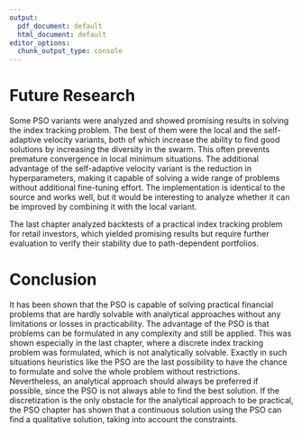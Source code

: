 ```yaml
---
output:
  pdf_document: default
  html_document: default
editor_options:
  chunk_output_type: console
---
```


# Future Research
Some PSO variants were analyzed and showed promising results in solving the index tracking problem. The best of them were the local and the self-adaptive velocity variants, both of which increase the ability to find good solutions by increasing the diversity in the swarm. This often prevents premature convergence in local minimum situations. The additional advantage of the self-adaptive velocity variant is the reduction in hyperparameters, making it capable of solving a wide range of problems without additional fine-tuning effort. The implementation is identical to the source and works well, but it would be interesting to analyze whether it can be improved by combining it with the local variant.

The last chapter analyzed backtests of a practical index tracking problem for retail investors, which yielded promising results but require further evaluation to verify their stability due to path-dependent portfolios.


# Conclusion
It has been shown that the PSO is capable of solving practical financial problems that are hardly solvable with analytical approaches without any limitations or losses in practicability. The advantage of the PSO is that problems can be formulated in any complexity and still be applied. This was shown especially in the last chapter, where a discrete index tracking problem was formulated, which is not analytically solvable. Exactly in such situations heuristics like the PSO are the last possibility to have the chance to formulate and solve the whole problem without restrictions. Nevertheless, an analytical approach should always be preferred if possible, since the PSO is not always able to find the best solution. If the discretization is the only obstacle for the analytical approach to be practical, the PSO chapter has shown that a continuous solution using the PSO can find a qualitative solution, taking into account the constraints. 
